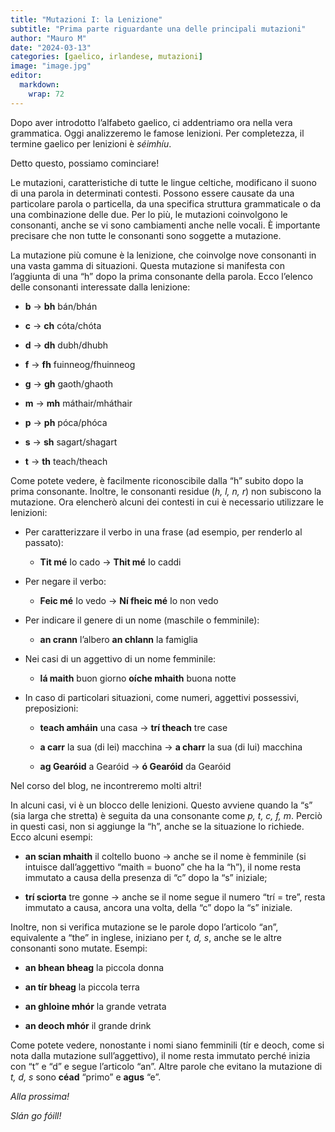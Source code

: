 ```yaml
---
title: "Mutazioni I: la Lenizione"
subtitle: "Prima parte riguardante una delle principali mutazioni"
author: "Mauro M"
date: "2024-03-13"
categories: [gaelico, irlandese, mutazioni]
image: "image.jpg"
editor: 
  markdown: 
    wrap: 72
---
```


Dopo aver introdotto l'alfabeto gaelico, ci addentriamo ora nella vera
grammatica. Oggi analizzeremo le famose lenizioni. Per completezza, il
termine gaelico per lenizioni è *séimhíu*.

Detto questo, possiamo cominciare!

Le mutazioni, caratteristiche di tutte le lingue celtiche, modificano il
suono di una parola in determinati contesti. Possono essere causate da
una particolare parola o particella, da una specifica struttura
grammaticale o da una combinazione delle due. Per lo più, le mutazioni
coinvolgono le consonanti, anche se vi sono cambiamenti anche nelle
vocali. È importante precisare che non tutte le consonanti sono soggette
a mutazione.

La mutazione più comune è la lenizione, che coinvolge nove consonanti in
una vasta gamma di situazioni. Questa mutazione si manifesta con
l'aggiunta di una "h" dopo la prima consonante della parola. Ecco
l'elenco delle consonanti interessate dalla lenizione:

-   **b** -> **bh** bán/bhán

-   **c** -> **ch** cóta/chóta

-   **d** -> **dh** dubh/dhubh

-   **f** -> **fh** fuinneog/fhuinneog

-   **g** -> **gh** gaoth/ghaoth

-   **m** -> **mh** máthair/mháthair

-   **p** -> **ph** póca/phóca

-   **s** -> **sh** sagart/shagart

-   **t** -> **th** teach/theach

Come potete vedere, è facilmente riconoscibile dalla "h" subito dopo la
prima consonante. Inoltre, le consonanti residue (*h, l, n, r*) non
subiscono la mutazione. Ora elencherò alcuni dei contesti in cui è
necessario utilizzare le lenizioni:

-   Per caratterizzare il verbo in una frase (ad esempio, per renderlo
    al passato):

    -   **Tit mé** Io cado -> **Thit mé** Io caddi

-   Per negare il verbo:

    -   **Feic mé** Io vedo -> **Ní fheic mé** Io non vedo

-   Per indicare il genere di un nome (maschile o femminile):

    -   **an crann** l'albero **an chlann** la famiglia

-   Nei casi di un aggettivo di un nome femminile:

    -   **lá maith** buon giorno **oíche mhaith** buona notte

-   In caso di particolari situazioni, come numeri, aggettivi
    possessivi, preposizioni:

    -   **teach amháin** una casa -> **trí theach** tre case

    -   **a carr** la sua (di lei) macchina -> **a charr** la sua (di
        lui) macchina

    -   **ag Gearóid** a Gearóid -> **ó Gearóid** da Gearóid

Nel corso del blog, ne incontreremo molti altri!

In alcuni casi, vi è un blocco delle lenizioni. Questo avviene quando la
"s" (sia larga che stretta) è seguita da una consonante come *p, t, c,
f, m*. Perciò in questi casi, non si aggiunge la "h", anche se la
situazione lo richiede. Ecco alcuni esempi:

-   **an scian mhaith** il coltello buono -> anche se il nome è
    femminile (si intuisce dall'aggettivo "maith = buono" che ha la
    "h"), il nome resta immutato a causa della presenza di "c" dopo la
    "s" iniziale;

-   **trí sciorta** tre gonne -> anche se il nome segue il numero "trí
    = tre", resta immutato a causa, ancora una volta, della "c" dopo la
    "s" iniziale.

Inoltre, non si verifica mutazione se le parole dopo l'articolo "an",
equivalente a "the" in inglese, iniziano per *t, d, s*, anche se le
altre consonanti sono mutate. Esempi:

-   **an bhean bheag** la piccola donna

-   **an tír bheag** la piccola terra

-   **an ghloine mhór** la grande vetrata

-   **an deoch mhór** il grande drink

Come potete vedere, nonostante i nomi siano femminili (tír e deoch, come
si nota dalla mutazione sull'aggettivo), il nome resta immutato perché
inizia con "t" e "d" e segue l'articolo "an". Altre parole che evitano
la mutazione di *t, d, s* sono **céad** "primo" e **agus** "e".

*Alla prossima!*

*Slán go fóill!*
